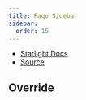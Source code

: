 ```yaml
---
title: Page Sidebar
sidebar:
  order: 15
---
```


- [Starlight Docs](https://starlight.astro.build/reference/overrides/#pagesidebar)
- [Source](https://github.com/withastro/starlight/blob/main/packages/starlight/components/PageSidebar.astro)


## Override

<Code code={PageSidebar} lang="astro" title="PageSidebar.astro" />
